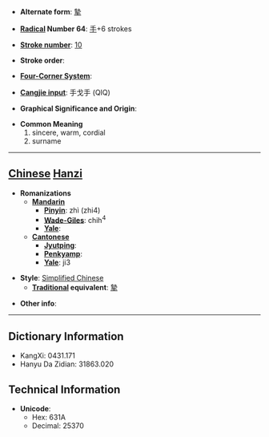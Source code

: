 * '''Alternate form''': [[摯]]

* '''[[Wiktionary:Chinese radical index| Radical]] Number 64''': [[Wiktionary:Chinese radical index 手|手]]+6 strokes

* '''[[Wiktionary:Chinese total strokes index|Stroke number]]''': [[Wiktionary:Chinese total strokes index 10|10]]

* '''Stroke order''': 

* '''[[Wiktionary:Chinese four corner index|Four-Corner System]]''': 

* '''[[Wiktionary:Chinese Cangjie index|Cangjie input]]''': 手戈手 (QIQ)

* '''Graphical Significance and Origin''': 

* '''Common Meaning'''
*#sincere, warm, cordial
*# surname


----

== [[Chinese]] [[Hanzi]] ==

* '''Romanizations'''
** '''[[Mandarin]]'''
*** '''[[Pinyin]]''': zhì (zhi4)
*** '''[[Wade-Giles]]''': chih<sup>4</sup>
*** '''[[Yale]]''': 
** '''[[Cantonese]]'''
*** '''[[Jyutping]]''':
*** '''[[Penkyamp]]''': 
*** '''[[Yale]]''': ji3

* '''Style''': [[Simplified Chinese]] 
** '''[[Traditional Chinese|Traditional]] equivalent''': [[摯]]

* '''Other info''': 

----

== Dictionary Information ==

* KangXi: 0431.171
* Hanyu Da Zidian: 31863.020

== Technical Information ==

* '''Unicode''':
** Hex: 631A
** Decimal: 25370